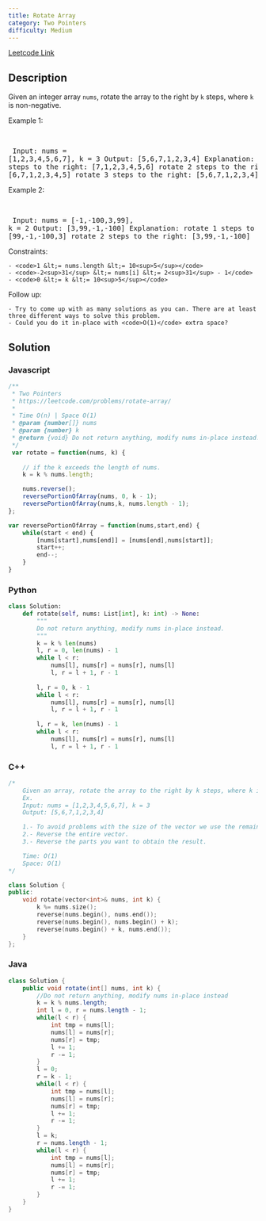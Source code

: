 ```yaml
---
title: Rotate Array
category: Two Pointers
difficulty: Medium
---
```


<Callout>

[Leetcode Link](https://leetcode.com/problems/rotate-array)

</Callout>

## Description
Given an integer array <code>nums</code>, rotate the array to the right by <code>k</code> steps, where <code>k</code> is non-negative.

 
Example 1:

<br /><pre className="overflow-x-auto">
Input: nums = [1,2,3,4,5,6,7], k = 3
Output: [5,6,7,1,2,3,4]
Explanation:
rotate 1 steps to the right: [7,1,2,3,4,5,6]
rotate 2 steps to the right: [6,7,1,2,3,4,5]
rotate 3 steps to the right: [5,6,7,1,2,3,4]
</pre>

Example 2:

<br /><pre className="overflow-x-auto">
Input: nums = [-1,-100,3,99], k = 2
Output: [3,99,-1,-100]
Explanation: 
rotate 1 steps to the right: [99,-1,-100,3]
rotate 2 steps to the right: [3,99,-1,-100]
</pre>

 
Constraints:


	- <code>1 &lt;= nums.length &lt;= 10<sup>5</sup></code>
	- <code>-2<sup>31</sup> &lt;= nums[i] &lt;= 2<sup>31</sup> - 1</code>
	- <code>0 &lt;= k &lt;= 10<sup>5</sup></code>


 
Follow up:


	- Try to come up with as many solutions as you can. There are at least three different ways to solve this problem.
	- Could you do it in-place with <code>O(1)</code> extra space?



## Solution

### Javascript
```javascript
/**
 * Two Pointers
 * https://leetcode.com/problems/rotate-array/
 * 
 * Time O(n) | Space O(1)
 * @param {number[]} nums
 * @param {number} k
 * @return {void} Do not return anything, modify nums in-place instead.
 */
 var rotate = function(nums, k) {
    
    // if the k exceeds the length of nums.
    k = k % nums.length;

    nums.reverse();
    reversePortionOfArray(nums, 0, k - 1);
    reversePortionOfArray(nums,k, nums.length - 1);
};

var reversePortionOfArray = function(nums,start,end) {
    while(start < end) {
        [nums[start],nums[end]] = [nums[end],nums[start]];
        start++;
        end--;
    }    
}

```
### Python
```python
class Solution:
    def rotate(self, nums: List[int], k: int) -> None:
        """
        Do not return anything, modify nums in-place instead.
        """
        k = k % len(nums)
        l, r = 0, len(nums) - 1
        while l < r:
            nums[l], nums[r] = nums[r], nums[l]
            l, r = l + 1, r - 1
            
        l, r = 0, k - 1
        while l < r:
            nums[l], nums[r] = nums[r], nums[l]
            l, r = l + 1, r - 1
            
        l, r = k, len(nums) - 1
        while l < r:
            nums[l], nums[r] = nums[r], nums[l]
            l, r = l + 1, r - 1

```
### C++
```cpp
/*
    Given an array, rotate the array to the right by k steps, where k is non-negative.
    Ex. 
    Input: nums = [1,2,3,4,5,6,7], k = 3 
    Output: [5,6,7,1,2,3,4]

    1.- To avoid problems with the size of the vector we use the remainder of a division.
    2.- Reverse the entire vector.
    3.- Reverse the parts you want to obtain the result.

    Time: O(1)
    Space: O(1)
*/

class Solution {
public:
    void rotate(vector<int>& nums, int k) {
        k %= nums.size();
        reverse(nums.begin(), nums.end());
        reverse(nums.begin(), nums.begin() + k);
        reverse(nums.begin() + k, nums.end());
    }
};

```
### Java
```java
class Solution {
    public void rotate(int[] nums, int k) {
        //Do not return anything, modify nums in-place instead
        k = k % nums.length;
        int l = 0, r = nums.length - 1;
        while(l < r) {
            int tmp = nums[l];
            nums[l] = nums[r];
            nums[r] = tmp;
            l += 1;
            r -= 1;
        }
        l = 0;
        r = k - 1;
        while(l < r) {
            int tmp = nums[l];
            nums[l] = nums[r];
            nums[r] = tmp;
            l += 1;
            r -= 1;
        }
        l = k;
        r = nums.length - 1;
        while(l < r) {
            int tmp = nums[l];
            nums[l] = nums[r];
            nums[r] = tmp;
            l += 1;
            r -= 1;
        }
    }
}

```



